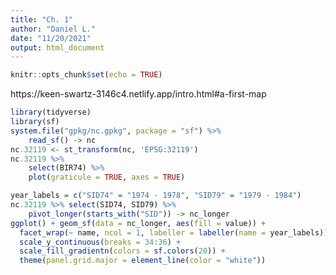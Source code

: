 ```yaml
---
title: "Ch. 1"
author: "Daniel L."
date: "11/20/2021"
output: html_document
---
```


```r
knitr::opts_chunk$set(echo = TRUE)
```

https://keen-swartz-3146c4.netlify.app/intro.html#a-first-map

```r
library(tidyverse)
library(sf)
system.file("gpkg/nc.gpkg", package = "sf") %>%
    read_sf() -> nc
nc.32119 <- st_transform(nc, 'EPSG:32119')
nc.32119 %>%
    select(BIR74) %>%
    plot(graticule = TRUE, axes = TRUE)
```

```r
year_labels = c("SID74" = "1974 - 1978", "SID79" = "1979 - 1984")
nc.32119 %>% select(SID74, SID79) %>% 
    pivot_longer(starts_with("SID")) -> nc_longer
ggplot() + geom_sf(data = nc_longer, aes(fill = value)) + 
  facet_wrap(~ name, ncol = 1, labeller = labeller(name = year_labels)) +
  scale_y_continuous(breaks = 34:36) +
  scale_fill_gradientn(colors = sf.colors(20)) +
  theme(panel.grid.major = element_line(color = "white"))
```

